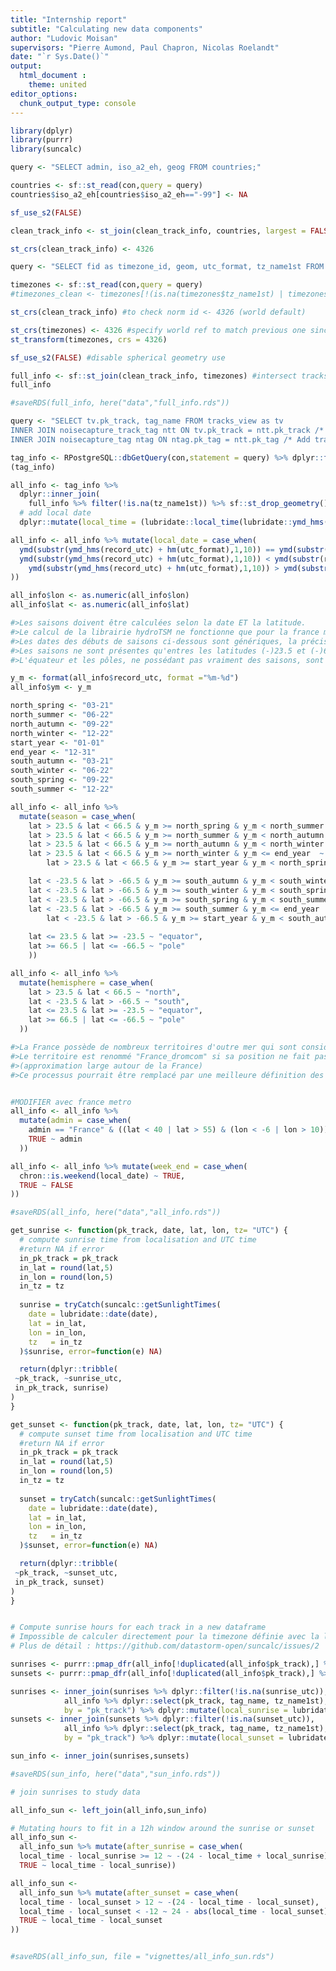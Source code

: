 ```yaml
---
title: "Internship report"
subtitle: "Calculating new data components"
author: "Ludovic Moisan"
supervisors: "Pierre Aumond, Paul Chapron, Nicolas Roelandt"
date: "`r Sys.Date()`"
output: 
  html_document :
    theme: united
editor_options: 
  chunk_output_type: console
---
```



```r

library(dplyr)
library(purrr)
library(suncalc)

```

```r
query <- "SELECT admin, iso_a2_eh, geog FROM countries;"

countries <- sf::st_read(con,query = query)
countries$iso_a2_eh[countries$iso_a2_eh=="-99"] <- NA

sf_use_s2(FALSE)

clean_track_info <- st_join(clean_track_info, countries, largest = FALSE)

st_crs(clean_track_info) <- 4326

query <- "SELECT fid as timezone_id, geom, utc_format, tz_name1st FROM timezones;"

timezones <- sf::st_read(con,query = query)
#timezones_clean <- timezones[!(is.na(timezones$tz_name1st) | timezones$tz_name1st==""), ] #Dropping rows with NA values to prevent future mistakes

```

```r

st_crs(clean_track_info) #to check norm id <- 4326 (world default)

st_crs(timezones) <- 4326 #specify world ref to match previous one since NA
st_transform(timezones, crs = 4326)

sf_use_s2(FALSE) #disable spherical geometry use

full_info <- sf::st_join(clean_track_info, timezones) #intersect tracks geog with timezones geom
full_info

#saveRDS(full_info, here("data","full_info.rds"))

```

```r
query <- "SELECT tv.pk_track, tag_name FROM tracks_view as tv
INNER JOIN noisecapture_track_tag ntt ON tv.pk_track = ntt.pk_track /* Add track tags*/
INNER JOIN noisecapture_tag ntag ON ntag.pk_tag = ntt.pk_tag /* Add track tags*/;"

tag_info <- RPostgreSQL::dbGetQuery(con,statement = query) %>% dplyr::filter(pk_track %in% clean_track_info$pk_track)
(tag_info)

```

```r
all_info <- tag_info %>% 
  dplyr::inner_join(
    full_info %>% filter(!is.na(tz_name1st)) %>% sf::st_drop_geometry()) %>%
  # add local date
  dplyr::mutate(local_time = (lubridate::local_time(lubridate::ymd_hms(record_utc, tz = "UTC"),tz_name1st,   units="hours"))) # target timezone

all_info <- all_info %>% mutate(local_date = case_when(
  ymd(substr(ymd_hms(record_utc) + hm(utc_format),1,10)) == ymd(substr(record_utc,1,10)) ~ ymd_hms((paste(substr(record_utc,1,10),"00:00:00"))) + local_time,
  ymd(substr(ymd_hms(record_utc) + hm(utc_format),1,10)) < ymd(substr(record_utc,1,10)) ~ ymd_hms((paste(substr(record_utc,1,10),"00:00:00"))) - 86400 + local_time,
    ymd(substr(ymd_hms(record_utc) + hm(utc_format),1,10)) > ymd(substr(record_utc,1,10)) ~ ymd_hms((paste(substr(record_utc,1,10),"00:00:00"))) + 86400 + local_time
))

all_info$lon <- as.numeric(all_info$lon)
all_info$lat <- as.numeric(all_info$lat)

#>Les saisons doivent être calculées selon la date ET la latitude.
#>Le calcul de la librairie hydroTSM ne fonctionne que pour la france métropolitaine ou la polynésie française (à spécifier dans "type=")
#>Les dates des débuts de saisons ci-dessous sont génériques, la précision de la date à l'heure près n'est pas nécessaire ici.
#>Les saisons ne sont présentes qu'entres les latitudes (-)23.5 et (-)66.5.
#>L'équateur et les pôles, ne possédant pas vraiment des saisons, sont notées à part, dans la colonne "season" et "hemisphere"

y_m <- format(all_info$record_utc, format ="%m-%d")
all_info$ym <- y_m

north_spring <- "03-21"
north_summer <- "06-22"
north_autumn <- "09-22"
north_winter <- "12-22"
start_year <- "01-01"
end_year <- "12-31"
south_autumn <- "03-21"
south_winter <- "06-22"
south_spring <- "09-22"
south_summer <- "12-22"

all_info <- all_info %>%
  mutate(season = case_when(
    lat > 23.5 & lat < 66.5 & y_m >= north_spring & y_m < north_summer  ~ "spring",
    lat > 23.5 & lat < 66.5 & y_m >= north_summer & y_m < north_autumn  ~ "summer",
    lat > 23.5 & lat < 66.5 & y_m >= north_autumn & y_m < north_winter  ~ "autumn",
    lat > 23.5 & lat < 66.5 & y_m >= north_winter & y_m <= end_year  ~ "winter",
        lat > 23.5 & lat < 66.5 & y_m >= start_year & y_m < north_spring  ~ "winter",

    lat < -23.5 & lat > -66.5 & y_m >= south_autumn & y_m < south_winter  ~ "autumn",
    lat < -23.5 & lat > -66.5 & y_m >= south_winter & y_m < south_spring  ~ "winter",
    lat < -23.5 & lat > -66.5 & y_m >= south_spring & y_m < south_summer  ~ "spring",
    lat < -23.5 & lat > -66.5 & y_m >= south_summer & y_m <= end_year  ~ "summer",
        lat < -23.5 & lat > -66.5 & y_m >= start_year & y_m < south_autumn  ~ "summer",
    
    lat <= 23.5 & lat >= -23.5 ~ "equator",
    lat >= 66.5 | lat <= -66.5 ~ "pole"
    ))

all_info <- all_info %>%
  mutate(hemisphere = case_when(
    lat > 23.5 & lat < 66.5 ~ "north",
    lat < -23.5 & lat > -66.5 ~ "south",
    lat <= 23.5 & lat >= -23.5 ~ "equator",
    lat >= 66.5 | lat <= -66.5 ~ "pole"
  ))

#>La France possède de nombreux territoires d'outre mer qui sont considérés dans nos données sous le même nom "France"
#>Le territoire est renommé "France_dromcom" si sa position ne fait pas partie d'une bounding box lat(40;55) lon(-6;10) 
#>(approximation large autour de la France)
#>Ce processus pourrait être remplacé par une meilleure définition des pays dès le départ, mais je n'ai pas eu le  temps de proposer une nouvelle création de tables de données POSTGRE pertinentes pour le projet


#MODIFIER avec france metro
all_info <- all_info %>% 
  mutate(admin = case_when(
    admin == "France" & ((lat < 40 | lat > 55) & (lon < -6 | lon > 10)) ~ "Dromcom",
    TRUE ~ admin
  ))

all_info <- all_info %>% mutate(week_end = case_when(
  chron::is.weekend(local_date) ~ TRUE,
  TRUE ~ FALSE
))

#saveRDS(all_info, here("data","all_info.rds"))
```

```r
get_sunrise <- function(pk_track, date, lat, lon, tz= "UTC") {
  # compute sunrise time from localisation and UTC time
  #return NA if error
  in_pk_track = pk_track
  in_lat = round(lat,5)
  in_lon = round(lon,5)
  in_tz = tz
  
  sunrise = tryCatch(suncalc::getSunlightTimes(
    date = lubridate::date(date),
    lat = in_lat,
    lon = in_lon,
    tz   = in_tz
  )$sunrise, error=function(e) NA)

  return(dplyr::tribble(
 ~pk_track, ~sunrise_utc,
 in_pk_track, sunrise)
)
}

get_sunset <- function(pk_track, date, lat, lon, tz= "UTC") {
  # compute sunset time from localisation and UTC time
  #return NA if error
  in_pk_track = pk_track
  in_lat = round(lat,5)
  in_lon = round(lon,5)
  in_tz = tz
  
  sunset = tryCatch(suncalc::getSunlightTimes(
    date = lubridate::date(date),
    lat = in_lat,
    lon = in_lon,
    tz   = in_tz
  )$sunset, error=function(e) NA)

  return(dplyr::tribble(
 ~pk_track, ~sunset_utc,
 in_pk_track, sunset)
)
}


# Compute sunrise hours for each track in a new dataframe
# Impossible de calculer directement pour la timezone définie avec la local_date, le package suncalc ayant un bug
# Plus de détail : https://github.com/datastorm-open/suncalc/issues/2

sunrises <- purrr::pmap_dfr(all_info[!duplicated(all_info$pk_track),] %>% select(pk_track, date = record_utc, lat, lon), get_sunrise)
sunsets <- purrr::pmap_dfr(all_info[!duplicated(all_info$pk_track),] %>% select(pk_track, date = record_utc, lat, lon), get_sunset)

sunrises <- inner_join(sunrises %>% dplyr::filter(!is.na(sunrise_utc)),
            all_info %>% dplyr::select(pk_track, tag_name, tz_name1st),
            by = "pk_track") %>% dplyr::mutate(local_sunrise = lubridate::local_time(sunrise_utc,tz_name1st, units = "hours"))
sunsets <- inner_join(sunsets %>% dplyr::filter(!is.na(sunset_utc)),
            all_info %>% dplyr::select(pk_track, tag_name, tz_name1st),
            by = "pk_track") %>% dplyr::mutate(local_sunset = lubridate::local_time(sunset_utc,tz_name1st, units = "hours"))

sun_info <- inner_join(sunrises,sunsets)

#saveRDS(sun_info, here("data","sun_info.rds"))
```

```r
# join sunrises to study data

all_info_sun <- left_join(all_info,sun_info)

# Mutating hours to fit in a 12h window around the sunrise or sunset
all_info_sun <- 
  all_info_sun %>% mutate(after_sunrise = case_when(
  local_time - local_sunrise >= 12 ~ -(24 - local_time + local_sunrise),
  TRUE ~ local_time - local_sunrise))

all_info_sun <- 
  all_info_sun %>% mutate(after_sunset = case_when(
  local_time - local_sunset > 12 ~ -(24 - local_time - local_sunset),
  local_time - local_sunset < -12 ~ 24 - abs(local_time - local_sunset),
  TRUE ~ local_time - local_sunset
))


#saveRDS(all_info_sun, file = "vignettes/all_info_sun.rds")
```